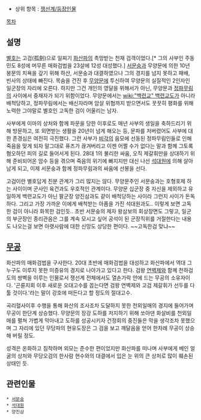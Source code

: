 * 상위 항목 : [[쟁선계/등장인물]]

[[목차]]
== 설명 ==
[[별호]]는 고검(孤劍)으로 일찌기 [[화산파]]의 촉망받는 천재 검객이었다.[* 그의 사부인 주동민도 8성에 머무른 매화검법을 23살에 12성 대성했다.] [[서문숭]]과 무양문에 의한 10년 봉문의 치욕을 갚기 위해 하산, 서문숭과 대결하였으나 그의 경지를 넘지 못하고 패배, 빈사의 상태에 빠진다. 목숨을 건진 후 [[무양문]]에 투신하여 무양문의 실질적인 2인자인 일군장의 자리에 오른다. 하지만 그건 개인의 영달을 위해서가 아닌, 무양문과 [[정파]][[무림]]의 사이에서 중재자가 되기 위함이었다. 무양문에서는 [[wiki:"백련교" 백련교도]]가 아니라 배척당하고, 정파무림에서는 배신자라며 암살 위협까지 받으면서도 꿋꿋히 평화를 위해 노력한 그야말로 별호인 고독한 검이 어울리는 남자.

사부에게 이마의 상처와 함께 파문을 당한 이후로도 매년 사부의 생일을 축하드리기 위해 방문하고, 또 외면받는 생활을 20년이 넘게 해오는 등, 문파를 저버렸어도 사부에 대한 존경심은 여전히 극진했다. 그런 사부가 [[비각]]의 음모에 선동된 정파무림인들로 인해 죽음을 맞게 되자 말그대로 퓨즈가 끊겨버리고 이젠 어쩔 수가 없다는 말과 함께 그토록 혐오하던 피의 길로 들어서게 된다. 28대 1의 불리한 싸움, 오직 제갈휘만을 상대하기 위해 준비되어온 암수 등을 겪으며 죽음의 위기에 빠지지만 대신 나선 [[석대원]]에 의해 살아남게 되고, 이제 서문숭과 함께 정파무림과의 싸움에 선봉을 선다.

고검이란 별호답게 친분 관계가 그리 많지는 않다. 무양문주인 서문숭과는 호형호제 하는 사이이며 군사인 육건과도 우호적인 관계이다. 무양문 십군장 중 자신을 제외하고 유일하게 백련교도가 아닌 팔군장 양진삼과도 같이 배척당하는 사이라 그런지 사이가 돈독하다. 그리고 가장 가까운 이에게 배척받는 아픔을 가진 석대원과도.. 이렇게 보면 고독한 검이 아니라 화목한 검인듯.. 초반 서문숭의 제자 왕삼보의 회상장면도 그렇고, 일군의 부군장인 종리관음은 그를 계속 모시고 싶어 공석이 된 군장직위를 거절한다는 내용도 나오는걸 보면 아랫사람에 대한 신망도 상당한 편이다. ~~고독한검 맞냐~~

== [[무공]] ==
화산파의 매화검법을 구사한다. 20대 초반에 매화검법을 대성하고 화산파에서 역대 그 누구도 이루지 못한 미증유의 경지로 나아가고 있다고 한다. 검왕 [[연벽제]]와 함께 천하검도의 쌍벽을 이루는 인물로서 쟁선계 전체에서도 열손가락 안에 드는 무공의 소유자이다. '곤륜지회 이후 새로운 오대고수를 꼽는다면 검왕 연벽제와 고검 제갈휘가 선두를 다툴 것이다.'라는 말이 강호에 떠든다고 할 정도의 절대고수.

곡리혈사이후 수행을 통해 화산의 조사조차 도달하지 못한 천외일매의 경지에 들어가며 무공이 한단계 상승했다.
무양문의 장강 도하를 저지하기 위해 쏘아댄 화살비를 천외일매를 펼쳐 가볍게 막아내고 도하를 성공시키자 건정회의 중진들은 막을 생각조차 못했으며 그 자리에 있던 무당파의 현유도장은 그 검을 보고 깨달음을 얻어 한차례 무공이 상승해 버릴 정도.

성격은 온화하고 침착하며 외모는 준수한 편이었지만 화산파를 떠나며 사부에게 베인 얼굴의 상처와 무당오검의 한사람 현수와의 대결에서 입은 눈 위의 큰 상처로 많이 훼손된 상태인 듯.

== 관련인물 ==
 * [[서문숭]]
 * [[석대원]]
 * 양진삼

